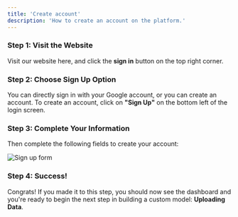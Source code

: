 ```yaml
---
title: 'Create account'
description: 'How to create an account on the platform.'
---
```


### Step 1: Visit the Website

Visit our website here, and click the **sign in** button on the top right corner.

### Step 2: Choose Sign Up Option

You can directly sign in with your Google account, or you can create an account. To create an account, click on **"Sign Up"** on the bottom left of the login screen.

### Step 3: Complete Your Information

Then complete the following fields to create your account:

![Sign up form](../images/hero-dark.png)

### Step 4: Success!

Congrats! If you made it to this step, you should now see the dashboard and you're ready to begin the next step in building a custom model: **Uploading Data**. 